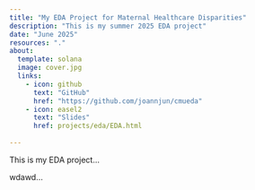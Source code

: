 ```yaml
---
title: "My EDA Project for Maternal Healthcare Disparities"
description: "This is my summer 2025 EDA project"
date: "June 2025"
resources: "."
about: 
  template: solana
  image: cover.jpg
  links: 
    - icon: github
      text: "GitHub"
      href: "https://github.com/joannjun/cmueda"
    - icon: easel2
      text: "Slides"
      href: projects/eda/EDA.html
    
---
```


This is my EDA project...

wdawd...


